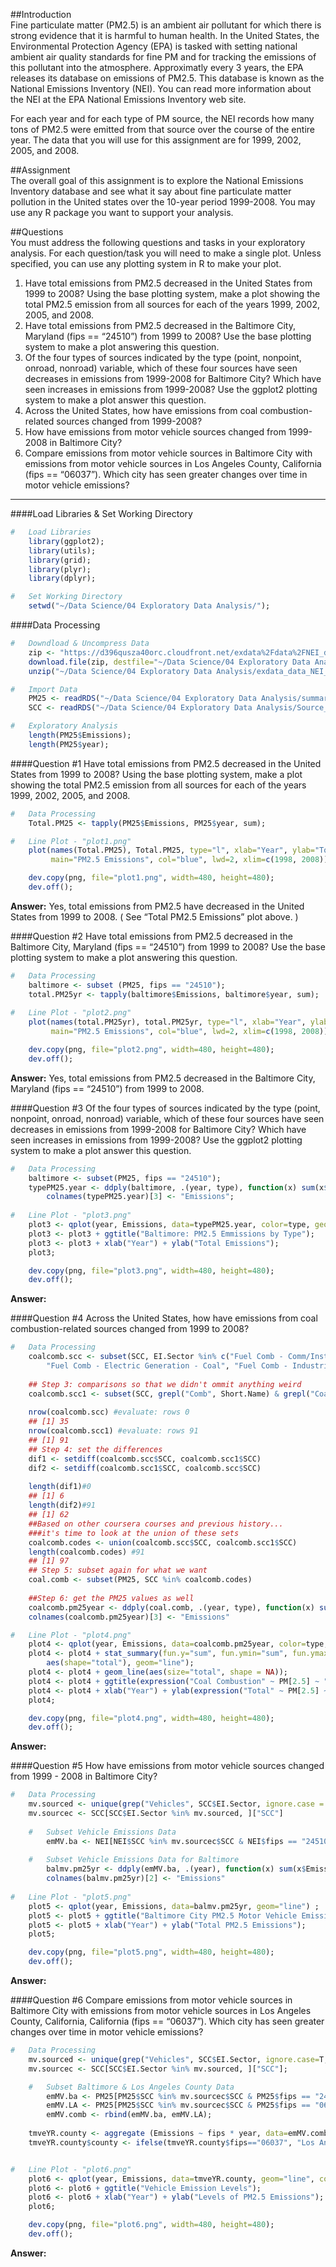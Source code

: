 ##Introduction  
Fine particulate matter (PM2.5) is an ambient air pollutant for which there is strong evidence that it is harmful to human health. In the United States, the Environmental Protection Agency (EPA) is tasked with setting national ambient air quality standards for fine PM and for tracking the emissions of this pollutant into the atmosphere. Approximatly every 3 years, the EPA releases its database on emissions of PM2.5. This database is known as the National Emissions Inventory (NEI). You can read more information about the NEI at the EPA National Emissions Inventory web site.  
  
For each year and for each type of PM source, the NEI records how many tons of PM2.5 were emitted from that source over the course of the entire year. The data that you will use for this assignment are for 1999, 2002, 2005, and 2008.

##Assignment  
The overall goal of this assignment is to explore the National Emissions Inventory database and see what it say about fine particulate matter pollution in the United states over the 10-year period 1999-2008. You may use any R package you want to support your analysis.


##Questions  
You must address the following questions and tasks in your exploratory analysis. For each question/task you will need to make a single plot. Unless specified, you can use any plotting system in R to make your plot.  
  
1. Have total emissions from PM2.5 decreased in the United States from 1999 to 2008? Using the base plotting system, make a plot showing the total PM2.5 emission from all sources for each of the years 1999, 2002, 2005, and 2008.  
2. Have total emissions from PM2.5 decreased in the Baltimore City, Maryland (fips == "24510") from 1999 to 2008? Use the base plotting system to make a plot answering this question.  
3. Of the four types of sources indicated by the type (point, nonpoint, onroad, nonroad) variable, which of these four sources have seen decreases in emissions from 1999-2008 for Baltimore City? Which have seen increases in emissions from 1999-2008? Use the ggplot2 plotting system to make a plot answer this question.  
4. Across the United States, how have emissions from coal combustion-related sources changed from 1999-2008?  
5. How have emissions from motor vehicle sources changed from 1999-2008 in Baltimore City?  
6. Compare emissions from motor vehicle sources in Baltimore City with emissions from motor vehicle sources in Los Angeles County, California (fips == "06037"). Which city has seen greater changes over time in motor vehicle emissions?  

---
  
####Load Libraries & Set Working Directory  
```r

#   Load Libraries
    library(ggplot2);
    library(utils);
    library(grid);
    library(plyr);
    library(dplyr);

#   Set Working Directory
    setwd("~/Data Science/04 Exploratory Data Analysis/");

```
  
  
####Data Processing  
```r

#   Downdload & Uncompress Data
    zip <- "https://d396qusza40orc.cloudfront.net/exdata%2Fdata%2FNEI_data.zip";
    download.file(zip, destfile="~/Data Science/04 Exploratory Data Analysis/exdata_data_NEI_data.zip");
    unzip("~/Data Science/04 Exploratory Data Analysis/exdata_data_NEI_data.zip");

#   Import Data
    PM25 <- readRDS("~/Data Science/04 Exploratory Data Analysis/summarySCC_PM25.rds");
    SCC <- readRDS("~/Data Science/04 Exploratory Data Analysis/Source_Classification_Code.rds");

#   Exploratory Analysis
    length(PM25$Emissions);
    length(PM25$year);

```
  
  
####Question #1
Have total emissions from PM2.5 decreased in the United States from 1999 to 2008?  Using the base plotting system, make a plot showing the total PM2.5 emission from all sources for each of the years 1999, 2002, 2005, and 2008. 
  
```r

#   Data Processing
    Total.PM25 <- tapply(PM25$Emissions, PM25$year, sum);

#   Line Plot - "plot1.png"
    plot(names(Total.PM25), Total.PM25, type="l", xlab="Year", ylab="Total Emissions",
         main="PM2.5 Emissions", col="blue", lwd=2, xlim=c(1998, 2008));

    dev.copy(png, file="plot1.png", width=480, height=480);
    dev.off();

```
  
**Answer:** Yes, total emissions from PM2.5 have decreased in the United States from 1999 to 2008.  ( See "Total PM2.5 Emissions" plot above. )
  
  
####Question #2
Have total emissions from PM2.5 decreased in the Baltimore City, Maryland (fips == "24510") from 1999 to 2008?  Use the base plotting system to make a plot answering this question.  
  
```r

#   Data Processing
    baltimore <- subset (PM25, fips == "24510");
    total.PM25yr <- tapply(baltimore$Emissions, baltimore$year, sum);
    
#   Line Plot - "plot2.png"
    plot(names(total.PM25yr), total.PM25yr, type="l", xlab="Year", ylab="Total Emissions",
         main="PM2.5 Emissions", col="blue", lwd=2, xlim=c(1998, 2008));

    dev.copy(png, file="plot2.png", width=480, height=480);
    dev.off();

```

**Answer:** Yes, total emissions from PM2.5 decreased in the Baltimore City, Maryland (fips == "24510") from 1999 to 2008.
  
  
####Question #3
Of the four types of sources indicated by the type (point, nonpoint, onroad, nonroad) variable, which of these four sources have seen decreases in emissions from 1999-2008 for Baltimore City? Which have seen increases in emissions from 1999-2008? Use the ggplot2 plotting system to make a plot answer this question. 
  
```r
    
#   Data Processing
    baltimore <- subset(PM25, fips == "24510");
    typePM25.year <- ddply(baltimore, .(year, type), function(x) sum(x$Emissions));
        colnames(typePM25.year)[3] <- "Emissions";
    
#   Line Plot - "plot3.png"
    plot3 <- qplot(year, Emissions, data=typePM25.year, color=type, geom="line");
    plot3 <- plot3 + ggtitle("Baltimore: PM2.5 Emmissions by Type");
    plot3 <- plot3 + xlab("Year") + ylab("Total Emissions");
    plot3;

    dev.copy(png, file="plot3.png", width=480, height=480);
    dev.off();

```

**Answer:** 
    
  
####Question #4
Across the United States, how have emissions from coal combustion-related sources changed from 1999 to 2008?
  
```r
    
#   Data Processing
    coalcomb.scc <- subset(SCC, EI.Sector %in% c("Fuel Comb - Comm/Instutional - Coal",
        "Fuel Comb - Electric Generation - Coal", "Fuel Comb - Industrial Boilers, ICEs Coal"));
    
    ## Step 3: comparisons so that we didn't ommit anything weird
    coalcomb.scc1 <- subset(SCC, grepl("Comb", Short.Name) & grepl("Coal", Short.Name))
    
    nrow(coalcomb.scc) #evaluate: rows 0
    ## [1] 35
    nrow(coalcomb.scc1) #evaluate: rows 91
    ## [1] 91
    ## Step 4: set the differences 
    dif1 <- setdiff(coalcomb.scc$SCC, coalcomb.scc1$SCC)
    dif2 <- setdiff(coalcomb.scc1$SCC, coalcomb.scc$SCC)
    
    length(dif1)#0
    ## [1] 6
    length(dif2)#91
    ## [1] 62
    ##Based on other coursera courses and previous history...
    ###it's time to look at the union of these sets
    coalcomb.codes <- union(coalcomb.scc$SCC, coalcomb.scc1$SCC)
    length(coalcomb.codes) #91
    ## [1] 97
    ## Step 5: subset again for what we want
    coal.comb <- subset(PM25, SCC %in% coalcomb.codes)
    
    ##Step 6: get the PM25 values as well
    coalcomb.pm25year <- ddply(coal.comb, .(year, type), function(x) sum(x$Emissions))
    colnames(coalcomb.pm25year)[3] <- "Emissions"

#   Line Plot - "plot4.png"
    plot4 <- qplot(year, Emissions, data=coalcomb.pm25year, color=type, geom="line");
    plot4 <- plot4 + stat_summary(fun.y="sum", fun.ymin="sum", fun.ymax="sum", color="purple", 
        aes(shape="total"), geom="line");
    plot4 <- plot4 + geom_line(aes(size="total", shape = NA));
    plot4 <- plot4 + ggtitle(expression("Coal Combustion" ~ PM[2.5] ~ "Emissions by Source Type and Year")); 
    plot4 <- plot4 + xlab("Year") + ylab(expression("Total" ~ PM[2.5] ~ "Emissions (tons)"));
    plot4;

    dev.copy(png, file="plot4.png", width=480, height=480);
    dev.off();

```
  
**Answer:** 
  
  
####Question #5
How have emissions from motor vehicle sources changed from 1999 - 2008 in Baltimore City?
  
```r
    
#   Data Processing
    mv.sourced <- unique(grep("Vehicles", SCC$EI.Sector, ignore.case = TRUE, value = TRUE))
    mv.sourcec <- SCC[SCC$EI.Sector %in% mv.sourced, ]["SCC"]
    
    #   Subset Vehicle Emissions Data
        emMV.ba <- NEI[NEI$SCC %in% mv.sourcec$SCC & NEI$fips == "24510",]
    
    #   Subset Vehicle Emissions Data for Baltimore
        balmv.pm25yr <- ddply(emMV.ba, .(year), function(x) sum(x$Emissions))
        colnames(balmv.pm25yr)[2] <- "Emissions"
    
#   Line Plot - "plot5.png"
    plot5 <- qplot(year, Emissions, data=balmv.pm25yr, geom="line") ;
    plot5 <- plot5 + ggtitle("Baltimore City PM2.5 Motor Vehicle Emissions by Year"); 
    plot5 <- plot5 + xlab("Year") + ylab("Total PM2.5 Emissions");
    plot5;

    dev.copy(png, file="plot5.png", width=480, height=480);
    dev.off();

```
  
**Answer:** 
  
  
####Question #6
Compare emissions from motor vehicle sources in Baltimore City with emissions from motor vehicle sources in Los Angeles County, California, California (fips == "06037"). Which city has seen greater changes over time in motor vehicle emissions?
  
```r

#   Data Processing
    mv.sourced <- unique(grep("Vehicles", SCC$EI.Sector, ignore.case=T, value=T));
    mv.sourcec <- SCC[SCC$EI.Sector %in% mv.sourced, ]["SCC"];

    #   Subset Baltimore & Los Angeles County Data
        emMV.ba <- PM25[PM25$SCC %in% mv.sourcec$SCC & PM25$fips == "24510", ];
        emMV.LA <- PM25[PM25$SCC %in% mv.sourcec$SCC & PM25$fips == "06037", ];
        emMV.comb <- rbind(emMV.ba, emMV.LA);
    
    tmveYR.county <- aggregate (Emissions ~ fips * year, data=emMV.comb, FUN=sum) ;  # Vehicle Emissions
    tmveYR.county$county <- ifelse(tmveYR.county$fips=="06037", "Los Angeles", "Baltimore");  # Vehicle Emissions


#   Line Plot - "plot6.png"
    plot6 <- qplot(year, Emissions, data=tmveYR.county, geom="line", color=county);
    plot6 <- plot6 + ggtitle("Vehicle Emission Levels");
    plot6 <- plot6 + xlab("Year") + ylab("Levels of PM2.5 Emissions");
    plot6;

    dev.copy(png, file="plot6.png", width=480, height=480);
    dev.off();

```
  
**Answer:** 
